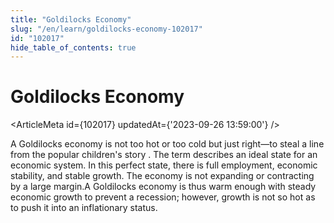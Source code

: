 ```yaml
---
title: "Goldilocks Economy"
slug: "/en/learn/goldilocks-economy-102017"
id: "102017"
hide_table_of_contents: true
---
```



# Goldilocks Economy

<ArticleMeta id={102017} updatedAt={'2023-09-26 13:59:00'} />
<div className='border-solid border-b border-t-0 my-4 border-[var(--ifm-color-gray-300)]' />

A Goldilocks economy is not too hot or too cold but just right—to steal a line from the popular children's story . The term describes an ideal state for an economic system. In this perfect state, there is full employment, economic stability, and stable growth. The economy is not expanding or contracting by a large margin.A Goldilocks economy is thus warm enough with steady economic growth to prevent a recession; however, growth is not so hot as to push it into an inflationary status.
